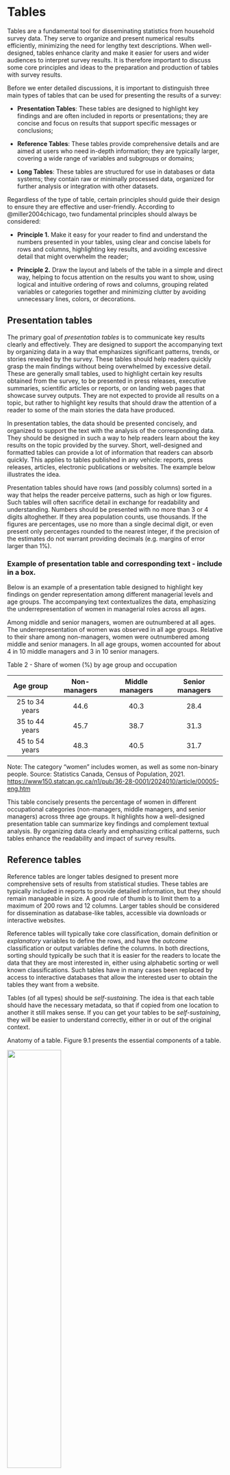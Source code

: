 # Tables

Tables are a fundamental tool for disseminating statistics from household survey data. They serve to organize and present numerical results efficiently, minimizing the need for lengthy text descriptions. When well-designed, tables enhance clarity and make it easier for users and wider audiences to interpret survey results. It is therefore important to discuss some core principles and ideas to the preparation and production of tables with survey results.

Before we enter detailed discussions, it is important to distinguish three main types of tables that can be used for presenting the results of a survey:

- **Presentation Tables**: These tables are designed to highlight key findings and are often included in reports or presentations; they are concise and focus on results that support specific messages or conclusions;

- **Reference Tables**: These tables provide comprehensive details and are aimed at users who need in-depth information; they are typically larger, covering a wide range of variables and subgroups or domains;

- **Long Tables**: These tables are structured for use in databases or data systems; they contain raw or minimally processed data, organized for further analysis or integration with other datasets.

Regardless of the type of table, certain principles should guide their design to ensure they are effective and user-friendly. According to @miller2004chicago, two fundamental principles should always be considered:

- **Principle 1.** Make it easy for your reader to find and understand the numbers presented in your tables, using clear and concise labels for rows and columns,
highlighting key results, and avoiding excessive detail that might overwhelm the reader;

- **Principle 2.** Draw the layout and labels of the table in a simple and direct way, helping to focus attention on the results you want to show, using logical and intuitive ordering of rows and columns, grouping related variables or categories together and minimizing clutter by avoiding unnecessary lines, colors, or decorations.

## Presentation tables

The primary goal of *presentation tables* is to communicate key results clearly and effectively. They are designed to support the accompanying text by organizing data in a way that emphasizes significant patterns, trends, or stories revealed by the survey. These tables should help readers quickly grasp the main findings without being overwhelmed by excessive detail. These are generally small tables, used to highlight certain key results obtained from the survey, to be presented in press releases, executive summaries, scientific articles or reports, or on landing web pages that showcase survey outputs. They are not expected to provide all results on a topic, but rather to highlight key results that should draw the attention of a reader to some of the main stories the data have produced.

In presentation tables, the data should be presented concisely, and organized to support the text with the analysis of the corresponding data. They should be designed in such a way to help readers learn about the key results on the topic provided by the survey. Short, well-designed and formatted tables can provide a lot of information that readers can absorb quickly. This applies to tables published in any vehicle: reports, press releases, articles, electronic publications or websites. The example below illustrates the idea.

Presentation tables should have rows (and possibly columns) sorted in a way that helps the reader perceive patterns, such as high or low figures. Such tables will often sacrifice detail in exchange for readability and understanding. Numbers should be presented with no more than 3 or 4 digits altoghether. If they area population counts, use thousands. If the figures are percentages, use no more than a single decimal digit, or even present only percentages rounded to the nearest integer, if the precision of the estimates do not warrant providing decimals (e.g. margins of error larger than 1%).

### Example of presentation table and corresponding text - include in a box.

Below is an example of a presentation table designed to highlight key findings on gender representation among different managerial levels and age groups. The accompanying text contextualizes the data, emphasizing the underrepresentation of women in managerial roles across all ages.

Among middle and senior managers, women are outnumbered at all ages. The underrepresentation of women was observed in all age groups. Relative to their share among non-managers, women were outnumbered among middle and senior managers. In all age groups, women accounted for about 4 in 10 middle managers and 3 in 10 senior managers.

Table 2 - Share of women (%) by age group and occupation

|   Age group    | Non-managers | Middle managers | Senior managers |
|:--------------:|:------------:|:---------------:|:---------------:|
| 25 to 34 years |     44.6     |      40.3       |      28.4       |
| 35 to 44 years |     45.7     |      38.7       |      31.3       |
| 45 to 54 years |     48.3     |      40.5       |      31.7       |

Note: The category "women" includes women, as well as some non-binary people. Source: Statistics Canada, Census of Population, 2021. <https://www150.statcan.gc.ca/n1/pub/36-28-0001/2024010/article/00005-eng.htm>

This table concisely presents the percentage of women in different occupational categories (non-managers, middle managers, and senior managers) across three age groups. It highlights how a well-designed presentation table can summarize key findings and complement textual analysis. By organizing data clearly and emphasizing critical patterns, such tables enhance the readability and impact of survey results.

## Reference tables

Reference tables are longer tables designed to present more comprehensive sets of results from statistical studies. These tables are typically included in reports to provide detailed information, but they should remain manageable in size. A good rule of thumb is to limit them to a maximum of 200 rows and 12 columns. Larger tables should be considered for dissemination as database-like tables, accessible via downloads or interactive websites.

Reference tables will typically take core classification, domain definition or *explanatory* variables to define the rows, and have the *outcome* classification or output variables define the columns. In both directions, sorting should typically be such that it is easier for the readers to locate the data that they are most interested in, either using alphabetic sorting or well known classifications. Such tables have in many cases been replaced by access to interactive databases that allow the interested user to obtain the tables they want from a website.

Tables (of all types) should be *self-sustaining*. The idea is that each table should have the necessary metadata, so that if copied from one location to another it still makes sense. If you can get your tables to be *self-sustaining*, they will be easier to understand correctly, either in or out of the original context.

Anatomy of a table. Figure 9.1 presents the essential components of a table.

![](pics/Table1.jpg){fig-align="center" width="50%"}

The following are the essential components of a well-designed table:

* The *title* (and optional subtitle) of a table is mandatory and must provide a clear and precise indication of the data that will be presented in the table. These elements, combined, must answer the questions about what, where and when regarding the data to be presented inside the table. Be concise and avoid using verbs.

* *Column header* elements should identify the data that is displayed in each column of the table. They must also provide much of the relevant metadata: unit of measurement, time period, geographical area, etc.

* *Row headers* and *stub* elements, provided as the first column in the table, should identify the data that is displayed in each row of the table.

* *Source* of the data must always be provided at the bottom of the table, and must indicate the organization responsible and the name of the survey or study that produced the results contained in the table. The omission of the citation of the source prevents the reader from seeking more information about the data presented, and should be avoided.

* *Notes* are optional, but they can be used to provide additional details about the data as needed to understand and use it correctly. Avoid using long texts, which if needed, would be better placed in a document that is then cited in the Notes section. If there is more than one Note, number sequentially, and use the numbers to indicate the corresponding calls inside the table. Make sure that the calls to *Notes* are sufficiently distinct from the actual figures / numbers inside te table to avoid confusion.

* *Data* is the most important piece of information that the user expects to get from the table. Therefore, it is essential to present them in a way that is easy to extract the relevant information. For some tables, depending on the message you want to convey, it may be easier to search for information by rows or columns. This should be the most important consideration when deciding whether to present the table in portrait or landscape orientation. Dividing lines, dotted lines, shading, and even spacing can be helpful in guiding the reader to read the table in the 'right' direction.

When designing tables to present statistical data, ensuring clarity and consistency is crucial. Start by maintaining uniform spacing across columns to enhance readability, while avoiding unnecessary text or excessive width that can distract from the data. Time series data should always be organized in chronological order, preferably ascending for reference tables, to provide a clear and logical progression of information. Categorize data using standard classifications to facilitate understanding and comparison across different datasets.

The arrangement of rows and columns should follow a clear and logical order, with numerical data aligned to the right to ensure decimal points are neatly aligned. Decimal places should be limited to what is necessary for precision, and rounding should aim for 3-4 significant digits to simplify the data while preserving its integrity. Avoid blank cells, which can cause confusion; instead, use appropriate symbols to indicate missing or "not applicable" values, ensuring the table remains informative and complete.

Finally, these practices collectively improve the usability of the table, making it easier for readers to analyze and interpret the data. By adhering to these guidelines, you create a presentation that is both professional and accessible, promoting effective communication of statistical insights.

The recommendations provided here to reference tables should also apply to longer tables provided as databases, but these can have additional resources if they are embedded on websites. For example, there may be support for users to sort tables using the values in each column, which would be useful for large tables where the user may be looking for the higher (or lower) values in a given column.

## Dissemination of Estimates

National Statistical Offices routinely produce descriptive statistics, such as totals, averages, proportions, and ratios, based on survey data. These statistics provide valuable insights into key characteristics of the population, such as income levels, employment rates, or access to education. To ensure this information reaches a wide audience, NSOs often use a variety of dissemination channels, including:

- **Public Reports**: Comprehensive reports summarizing key findings from household surveys;

- **Online Platforms**: Interactive data visualization tools and downloadable datasets on official websites;

- **Press Releases**: Brief summaries of major findings designed to capture public and media attention.

These dissemination efforts aim to make the data understandable and actionable for policymakers, researchers, and the general public. When publishing tables of results, NSOs strive for clarity and usability. Tables are typically organized to highlight trends, comparisons, and distributions of key variables. Common features of published tables include:

- **Aggregated Data**: Grouping data by domain defining variables like age, sex, region, or socioeconomic status;

- **Confidence Intervals**: Including measures of uncertainty to provide context for the estimates;

- **Metadata**: Offering detailed explanations of the data collection methods, definitions, and limitations.

By presenting data in a user-friendly format, NSOs ensure their publications are accessible to a diverse audience. Chapter 10 provides more detailed discussion on presentation of survey findings. However, we note that not all estimates derived from survey data meet the necessary quality standards for publication. Estimates may be suppressed if they are based on small sample sizes, have high variance, or are otherwise unreliable. NSOs use established criteria to determine when suppression is necessary, ensuring that the released data maintains its credibility. To address this issue we can use the following approaches:

1. **Quality Thresholds**: NSOs set predefined thresholds for measures like the coefficient of variation (CV) or standard errors;

2. **Flagging and Suppression**: Estimates that fall below these thresholds are either flagged with warnings about their reliability or omitted entirely from published tables;

3. **Transparency**: NSOs provide clear documentation explaining why certain estimates are suppressed, maintaining transparency and trust.
